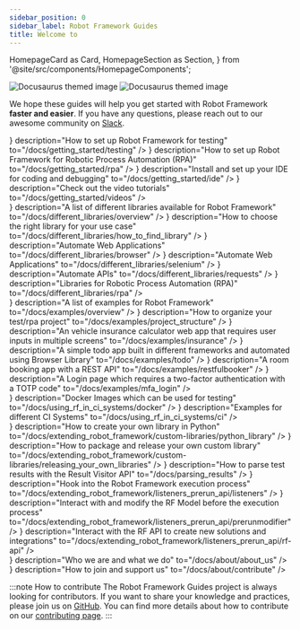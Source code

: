 ---
sidebar_position: 0
sidebar_label: Robot Framework Guides
title: Welcome to
---
  HomepageCard as Card,
  HomepageSection as Section,
} from '@site/src/components/HomepageComponents';


![Docusaurus themed image](/img/rf_guides_light.svg#gh-light-mode-only)
![Docusaurus themed image](/img/rf_guides_dark.svg#gh-dark-mode-only)

We hope these guides will help you get started with Robot Framework **faster and easier**.
If you have any questions, please reach out to our awesome community on [Slack](https://slack.robotframework.org/).

 <Section title="Getting Started" description="Set up your machine to use Robot Framework">
            <Card
              title="Test Automation"
              icon={<BugIcon/>}
              description="How to set up Robot Framework for testing"
              to="/docs/getting_started/testing"
            />
            <Card
              title="RPA"
              icon={<BotIcon/>}
              description="How to set up Robot Framework for Robotic Process Automation (RPA)"
              to="/docs/getting_started/rpa"
            />
            <Card
              title="IDE"
              icon={<Code2Icon/>}
              description="Install and set up your IDE for coding and debugging"
              to="/docs/getting_started/ide"
            />
            <Card
              title="Videos"
              icon={<VideoIcon/>}
              description="Check out the video tutorials"
              to="/docs/getting_started/videos"
            />
          </Section>

 <Section title="Libraries" description="Steering and Automating different technologies">
              <Card
              title="Library Overview"
              icon={<ListIcon/>}
              description="A list of different libraries available for Robot Framework"
              to="/docs/different_libraries/overview"
            />
             <Card
              title="Which Library?"
              icon={<HelpCircleIcon/>}
              description="How to choose the right library for your use case"
              to="/docs/different_libraries/how_to_find_library"
            />
            <Card
              title="Browser Library"
              icon={<MonitorIcon/>}
              description="Automate Web Applications"
              to="/docs/different_libraries/browser"
            />
            <Card
              title="Selenium Library"
              icon={<MonitorIcon/>}
              description="Automate Web Applications"
              to="/docs/different_libraries/selenium"
            />
            <Card
              title="Requests Library"
              icon={<ArrowUpDownIcon/>}
              description="Automate APIs"
              to="/docs/different_libraries/requests"
            />
            <Card
              title="RPA"
              icon={<BotIcon/>}
              description="Libraries for Robotic Process Automation (RPA)"
              to="/docs/different_libraries/rpa"
            />
          </Section>

 <Section title="Examples" description="Examples which show how to use Robot Framework and its Libraries">
            <Card
              title="Examples Overview"
              icon={<ListIcon/>}
              description="A list of examples for Robot Framework"
              to="/docs/examples/overview"
            />
            <Card
              title="Project Structure"
              icon={<FolderTreeIcon/>}
              description="How to organize your test/rpa project"
              to="/docs/examples/project_structure"
            />
            <Card
              title="Vehicle Insurance Application"
              icon={<CarIcon/>}
              description="An vehicle insurance calculator web app that requires user inputs in multiple screens"
              to="/docs/examples/insurance"
            />
            <Card
              title="ToDo App"
              icon={<ListChecksIcon/>}
              description="A simple todo app built in different frameworks and automated using Browser Library"
              to="/docs/examples/todo"
            />
            <Card
              title="Restful Booker"
              icon={<BedIcon/>}
              description="A room booking app with a REST API"
              to="/docs/examples/restfulbooker"
            />
            <Card
              title="MFA Login"
              icon={<LoginIcon/>}
              description="A Login page which requires a two-factor authentication with a TOTP code"
              to="/docs/examples/mfa_login"
            />
          </Section>

<Section title="Docker and CI" description="How to run Robot Framework in Containers and in CI Systems">
            <Card
              title="Docker Images"
              icon={<PackageIcon/>}
              description="Docker Images which can be used for testing"
              to="/docs/using_rf_in_ci_systems/docker"
            />
            <Card
              title="CI Systems"
              icon={<ToyBrickIcon/>}
              description="Examples for different CI Systems"
              to="/docs/using_rf_in_ci_systems/ci"
            />
          </Section>

  <Section title="Custom Libraries and APIs" description="How to extend Robot Framwork and unleash its full potential via the API">
            <Card
              title="Python Library"
              icon={<FileCodeIcon/>}
              description="How to create your own library in Python"
              to="/docs/extending_robot_framework/custom-libraries/python_library"
            />
            <Card
              title="Package and Release a Library"
              icon={<RocketIcon/>}
              description="How to package and release your own custom library"
              to="/docs/extending_robot_framework/custom-libraries/releasing_your_own_libraries"
            />
            <Card
              title="Parse Test Results"
              icon={<MicroscopeIcon/>}
              description="How to parse test results with the Result Visitor API"
              to="/docs/parsing_results"
            />
             <Card
              title="Listeners"
              icon={<EarIcon/>}
              description="Hook into the Robot Framework execution process"
              to="/docs/extending_robot_framework/listeners_prerun_api/listeners"
            />
            <Card
              title="PrerunModifiers"
              icon={<ListStartIcon/>}
              description="Interact with and modify the RF Model before the execution process"
              to="/docs/extending_robot_framework/listeners_prerun_api/prerunmodifier"
            />
            <Card
              title="API"
              icon={<ComponentIcon/>}
              description="Interact with the RF API to create new solutions and integrations"
              to="/docs/extending_robot_framework/listeners_prerun_api/rf-api"
            />
          </Section>

 <Section title="About Robot Framework Guides" description="Something about us and how to support the project">
            <Card
              title="About Us"
              icon={<UsersIcon/>}
              description="Who we are and what we do"
              to="/docs/about/about_us"
            />
            <Card
              title="Contribute"
              icon={<HeartHandshakeIcon/>}
              description="How to join and support us"
              to="/docs/about/contribute"
            />
          </Section>



:::note How to contribute
The Robot Framework Guides project is always looking for contributors.
If you want to share your knowledge and practices, please join us on [GitHub](https://github.com/MarketSquare/robotframeworkguides).
You can find more details about how to contribute on our [contributing page](/docs/about/contribute).
:::

